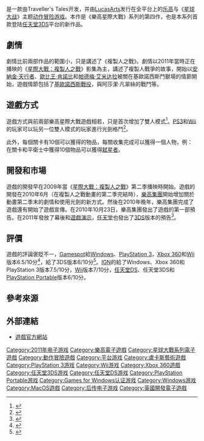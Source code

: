 {{NoteTA
| G1 = Games
}}
{{Infobox VG
| title = 樂高星際大戰III：複製人之戰
| image = File:Lego Star Wars III - The Clone Wars Coverart.png
| caption = 游戏封面
| english= Lego Star Wars III: The Clone Wars
| genre = [[動作冒險遊戲|動作冒險]]
| platforms = {{spml|任天堂3DS|任天堂DS|Wii|PlayStation 3|Xbox 360|PlayStation Portable|Windows|Mac OS X}}
| developer = Traveller's Tales
| publisher = [[LucasArts|LucasArts]]
| modes = [[单人电子游戏|单人]]、[[多人电子游戏|多人]]
| released = {{vgrelease|NA|2013-03-22|EU|2013-03-25|AU|2011-03-30}}
}}

{{Vgname|樂高星際大戰III：複製人戰爭|en=Lego Star Wars III: The Clone Wars}}是一款由Traveller's Tales开发，并由[[LucasArts|LucasArts]]发行在全平台上的[[乐高|乐高]]与《[[星球大战|星球大战]]》主题[[动作冒险游戏|动作冒险游戏]]。本作是《樂高星際大戰》系列的第四作，也是本系列首款登陆[[任天堂3DS|任天堂3DS]]平台的新作品。

== 劇情 ==

劇情比前兩部作品的範圍小，只是講述了《複製人之戰》。劇情以2011年當時正在播映的《[[星際大戰：複製人之戰_(2008年電視影集)|星際大戰：複製人之戰]]》影集為主，講述了複製人戰爭的故事，開始以[[安納金·天行者|安納金·天行者]]、[[歐比王·肯諾比|歐比王·肯諾比]]和[[帕德梅·艾米达拉|帕德梅·艾米达拉]]被關在基歐諾西斯鬥獸場的情節開始，遊戲情節包括了[[基歐諾西斯戰役|基歐諾西斯戰役]]，與阿莎潔‧凡翠絲的戰鬥等。

== 遊戲方式 ==

遊戲方式與前兩部樂高星際大戰遊戲相若，只是首次增加了雙人模式<ref name="GamesFAQ">{{cite web |url=http://www.gamefaqs.com/wii/988768-lego-star-wars-iii-the-clone-wars/faqs/62116 |title=Lego Star Wars III :The Clone Wars FAQ |author=GamesFAQ |date=2011-04-28 |work=GamesFAQ |accessdate=2011-04-28 |archiveurl=https://web.archive.org/web/20160424082324/http://www.gamefaqs.com/wii/988768-lego-star-wars-iii-the-clone-wars/faqs/62116 |archivedate=2016-04-24 |dead-url=no }}</ref>。[[PS3|PS3]]和[[Wii|Wii]]的玩家可以玩另一位雙人模式的玩家進行光劍格鬥<ref name="GamesFAQ">{{cite web |url=http://www.gamefaqs.com/wii/988768-lego-star-wars-iii-the-clone-wars/faqs/62116|title=Lego Star Wars III :The Clone Wars FAQ |author=GamesFAQ | date = 2011-04-28 |work=GamesFAQ | accessdate = 2011-04-28 |archiveurl=http://www.gamefaqs.com/wii/988768-lego-star-wars-iii-the-clone-wars/faqs/62116 | archivedate = 2011-04-28}}</ref>。

此外，每個關卡有10個可以獲得的物品，每關收集完成可以獲得一個人物，例：在關卡和平衛士中獲得10個物品可以獲得[[弑星者|弑星者]]。

== 開發和市場 ==

遊戲的開發早在2009年當《[[星際大戰：複製人之戰_(2008年電視影集)|星際大戰：複製人之戰]]》第二季播映時開始。遊戲的開發在2010年6月（在複製人之戰動畫的第二季完結時），[[樂高集團|樂高集團]]開始增加關於動畫第二季末的劇情和使用光劍的新方式。然後在2010年晚年，樂高集團完成了遊戲還有開始了遊戲宣傳。在2010年10月23日，樂高集團發出了遊戲的第一部預告。在2011年發放了幕後和[[遊戲演示|遊戲演示]]，[[任天堂|任天堂]]也發出了[[任天堂3DS|3DS]]版本的預告<ref name="Nintendo">{{cite web |url=http://www.nintendo.com/games/detail/o6j0GxVzKxRe0kE4RQJq3Kc1uEhL_Dx2 |title=Lego Star Wars III :The Clone Wars |author=Nintendo |date=2011-03-27 |work=Nintendo |accessdate=2011-03-27 |archiveurl=https://web.archive.org/web/20171002062751/http://www.nintendo.com/games/detail/o6j0GxVzKxRe0kE4RQJq3Kc1uEhL_Dx2 |archivedate=2017-10-02 |dead-url=no }}</ref>。

== 評價 ==

{{Video game reviews
| MC_PC = 76/100<ref>{{cite web|url=http://www.metacritic.com/game/pc/lego-star-wars-iii-the-clone-wars|title=LEGO Star Wars III: The Clone Wars|work=[[Metacritic|Metacritic]]|publisher=[[CBS_Interactive|CBS Interactive]]|accessdate=2015-12-06|archive-date=2015-11-08|archive-url=https://web.archive.org/web/20151108183626/http://www.metacritic.com/game/pc/lego-star-wars-iii-the-clone-wars|dead-url=no}}</ref>
| MC_X360 = 75/100<ref>{{cite web|url=http://www.metacritic.com/game/xbox-360/lego-star-wars-iii-the-clone-wars|title=LEGO Star Wars III: The Clone Wars|work=[[Metacritic|Metacritic]]|publisher=[[CBS_Interactive|CBS Interactive]]|accessdate=2015-12-06|archive-date=2015-11-18|archive-url=https://web.archive.org/web/20151118071326/http://www.metacritic.com/game/xbox-360/lego-star-wars-iii-the-clone-wars|dead-url=no}}</ref>
| MC_3DS = 67/100<ref>{{cite web|url=http://www.metacritic.com/game/3ds/lego-star-wars-iii-the-clone-wars|title=LEGO Star Wars III: The Clone Wars|work=[[Metacritic|Metacritic]]|publisher=[[CBS_Interactive|CBS Interactive]]|accessdate=2015-12-06|archive-date=2015-11-18|archive-url=https://web.archive.org/web/20151118051252/http://www.metacritic.com/game/3ds/lego-star-wars-iii-the-clone-wars|dead-url=no}}</ref>
| MC_PS3 = 76/100<ref>{{cite web|url=http://www.metacritic.com/game/playstation-3/lego-star-wars-iii-the-clone-wars|title=LEGO Star Wars III: The Clone Wars|work=[[Metacritic|Metacritic]]|publisher=[[CBS_Interactive|CBS Interactive]]|accessdate=2015-12-06|archive-date=2015-11-28|archive-url=https://web.archive.org/web/20151128114411/http://www.metacritic.com/game/playstation-3/lego-star-wars-iii-the-clone-wars|dead-url=no}}</ref>
| MC_WII = 76/100<ref>{{cite web|url=http://www.metacritic.com/game/wii/lego-star-wars-iii-the-clone-wars|title=LEGO Star Wars III: The Clone Wars|work=[[Metacritic|Metacritic]]|publisher=[[CBS_Interactive|CBS Interactive]]|accessdate=2015-12-06|archive-date=2015-10-15|archive-url=https://web.archive.org/web/20151015173325/http://www.metacritic.com/game/wii/lego-star-wars-iii-the-clone-wars|dead-url=no}}</ref>
| MC_PSP = 63/100<ref>{{cite web|url=http://www.metacritic.com/game/psp/lego-star-wars-iii-the-clone-wars|title=LEGO Star Wars III: The Clone Wars|work=[[Metacritic|Metacritic]]|publisher=[[CBS_Interactive|CBS Interactive]]|accessdate=2015-12-06|archive-date=2015-12-11|archive-url=https://web.archive.org/web/20151211165124/http://www.metacritic.com/game/psp/lego-star-wars-iii-the-clone-wars|dead-url=no}}</ref>
| MC_DS = 66/100<ref>{{cite web|url=http://www.metacritic.com/game/ds/lego-star-wars-iii-the-clone-wars|title=LEGO Star Wars III: The Clone Wars|work=[[Metacritic|Metacritic]]|publisher=[[CBS_Interactive|CBS Interactive]]|accessdate=2015-12-06|archive-date=2015-11-18|archive-url=https://web.archive.org/web/20151118002222/http://www.metacritic.com/game/ds/lego-star-wars-iii-the-clone-wars|dead-url=no}}</ref>
| DS = true
| PC = true
| PS3 = true
| PSP = true
| X360 = true
| WII = true
| 3DS = true
| GSpot_PC = 6.5/10
| GSpot_PS3 = 6.5/10
| GSpot_X360 = 6.5/10
| GSpot_WII = 6.5/10
| GSpot_3DS = 6/10
| GT_DS = 6.5/10<ref name="GTreview">{{cite web |url=http://www.gametrailers.com/game/lego-star-wars-iii-the-clone/13399 |title=LEGO Star Wars III: The Clone Wars |publisher=Game Trailers |accessdate=2018-01-08 |archiveurl=https://web.archive.org/web/20110610143632/http://www.gametrailers.com/game/lego-star-wars-iii-the-clone/13399 |archivedate=2011-06-10 |deadurl=yes }}</ref>
| GT_PC = 6.5/10<ref name="GTreview" />
| GT_PS3 = 6.5/10<ref name="GTreview" />
| GT_PSP = 6.5/10<ref name="GTreview" />
| GT_X360 = 6.5/10<ref name="GTreview" />
| GT_WII = 6.5/10<ref name="GTreview" />
| GT_3DS = 6.5/10<ref name="GTreview" />
| IGN_DS = 6/10<ref name="IGNDS">{{cite web |url=http://ds.ign.com/articles/115/1158091p1.html |title=LEGO Star Wars III: The Clones Wars DS Review - Nintendo DS Review at IGN |publisher=IGN |author=Anthony Gallegos |date=2011-03-28 |accessdate=2011-03-29 |archive-date=2012-02-04 |archive-url=https://web.archive.org/web/20120204035836/http://ds.ign.com/articles/115/1158091p1.html |dead-url=no }}</ref>
| IGN_PC = 7.5/10<ref name="IGNPC">{{cite web |url=http://uk.pc.ign.com/articles/115/1157248p1.html |title=Lego Star Wars III: The Clone Wars Review - PC Review at IGN |publisher=IGN |author=Anthony Gallegos |date=2011-03-23 |accessdate=2011-03-29 |archive-date=2012-04-15 |archive-url=https://web.archive.org/web/20120415024511/http://uk.pc.ign.com/articles/115/1157248p1.html |dead-url=no }}</ref>
| IGN_PS3 = 7.5/10<ref name="IGNPS3">{{cite web |url=http://ps3.ign.com/articles/115/1156953p1.html |title=Lego Star Wars III: The Clone Wars Review - PlayStation 3 Review at IGN |publisher=IGN |author=Anthony Gallegos |date=2011-03-22 |accessdate=2011-03-29 |archive-date=2012-01-19 |archive-url=https://web.archive.org/web/20120119124437/http://ps3.ign.com/articles/115/1156953p1.html |dead-url=no }}</ref>
| IGN_PSP = 6/10<ref name="IGNPSP">{{cite web |url=http://psp.ign.com/articles/115/1158089p1.html |title=LEGO Star Wars III: The Clone Wars PSP Review - PlayStation Portable Review at IGN |publisher=IGN |author=Anthony Gallegos |date=2011-03-28 |accessdate=2011-03-29 |archive-date=2012-05-24 |archive-url=https://web.archive.org/web/20120524172725/http://psp.ign.com/articles/115/1158089p1.html |dead-url=no }}</ref>
| IGN_X360 = 7.5/10<ref name="IGNX360">{{cite web |url=http://xbox360.ign.com/articles/115/1156975p1.html |title=Lego Star Wars III: The Clone Wars Review - Xbox 360 Review at IGN |publisher=IGN |author=Anthony Gallegos |date=2011-03-22 |accessdate=2011-03-29 |archive-date=2012-03-01 |archive-url=https://web.archive.org/web/20120301131851/http://xbox360.ign.com/articles/115/1156975p1.html |dead-url=no }}</ref>
| IGN_WII = 7/10<ref name="IGNWII">{{cite web |url=http://wii.ign.com/articles/115/1156958p1.html |title=Lego Star Wars III Wii Review - Wii Review at IGN |publisher=IGN |author=Anthony Gallegos |date=2011-03-22 |accessdate=2011-03-29 |archive-date=2012-05-31 |archive-url=https://web.archive.org/web/20120531023930/http://wii.ign.com/articles/115/1156958p1.html |dead-url=yes }}</ref>
| IGN_3DS = 6/10<ref name="IGN3DS">{{cite web |url=http://ds.ign.com/articles/115/1158087p1.html |title=LEGO Star Wars III: The Clone Wars 3DS Review - Nintendo 3DS Review at IGN |publisher=IGN |author=Anthony Gallegos |date=2011-03-28 |accessdate=2011-03-29 |archive-date=2011-12-24 |archive-url=https://web.archive.org/web/20111224011214/http://ds.ign.com/articles/115/1158087p1.html |dead-url=no }}</ref>
}}

遊戲的評論褒貶不一，[[Gamespot|Gamespot]]給[[Windows|Windows]]、[[PlayStation_3|PlayStation 3]]，[[Xbox_360|Xbox 360]]和[[Wii|Wii]]版本6.5/10分<ref>{{cite web |url=http://asia.gamespot.com/ps3/action/lego-star-wars-iii-the-clone-wars/review.html |title=存档副本 |accessdate=2011-04-07 |deadurl=yes |archiveurl=https://web.archive.org/web/20110408013949/http://asia.gamespot.com/ps3/action/lego-star-wars-iii-the-clone-wars/review.html |archivedate=2011-04-08 }}</ref>，給了3DS版本6/10分<ref>{{cite web |url=http://asia.gamespot.com/3ds/action/lego-star-wars-iii-the-clone-wars/review.html?tag=summary%3Bread-review |title=存档副本 |accessdate=2011-04-07 |deadurl=yes |archiveurl=https://web.archive.org/web/20110723072116/http://asia.gamespot.com/3ds/action/lego-star-wars-iii-the-clone-wars/review.html?tag=summary%3Bread-review |archivedate=2011-07-23 }}</ref>。[[IGN|IGN]]的給了Windows、Xbox 360和PlayStation 3版本7.5/10分，[[Wii|Wii]]版本7/10分，[[任天堂DS|任天堂DS]]、任天堂3DS和[[PlayStation_Portable|PlayStation Portable]]版本6/10分。

== 參考來源 ==
{{reflist}}

== 外部連結 ==

* {{En}}[http://www.lucasarts.com/games/legostarwarsiii/index.jsp 遊戲官方網站] {{Wayback|url=http://www.lucasarts.com/games/legostarwarsiii/index.jsp |date=20140620105633 }}

{{星際大戰遊戲}}
{{DEFAULTSORT:Lego Star Wars 3, The Clone Wars}}
[[Category:2011年电子游戏|Category:2011年电子游戏]]
[[Category:樂高電子遊戲|Category:樂高電子遊戲]]
[[Category:星球大戰系列電子遊戲|Category:星球大戰系列電子遊戲]]
[[Category:動作冒險遊戲|Category:動作冒險遊戲]]
[[Category:平台游戏|Category:平台游戏]]
[[Category:盧卡斯藝術遊戲|Category:盧卡斯藝術遊戲]]
[[Category:PlayStation_3游戏|Category:PlayStation 3游戏]]
[[Category:Wii游戏|Category:Wii游戏]]
[[Category:Xbox_360遊戲|Category:Xbox 360遊戲]]
[[Category:任天堂3DS游戏|Category:任天堂3DS游戏]]
[[Category:任天堂DS游戏|Category:任天堂DS游戏]]
[[Category:PlayStation_Portable游戏|Category:PlayStation Portable游戏]]
[[Category:Games_for_Windows认证游戏|Category:Games for Windows认证游戏]]
[[Category:Windows游戏|Category:Windows游戏]]
[[Category:MacOS遊戲|Category:MacOS遊戲]]
[[Category:后传电子游戏|Category:后传电子游戏]]
[[Category:英國開發電子遊戲|Category:英國開發電子遊戲]]